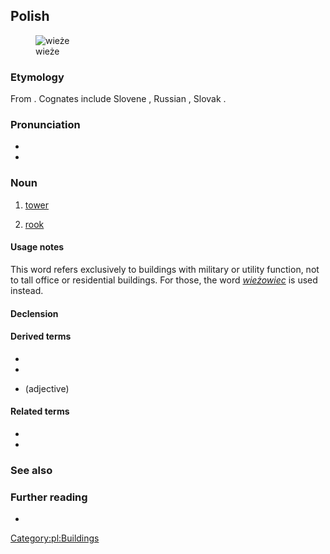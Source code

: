 ==Polish==
[[Image:Turm (Schach).jpg|thumb|wieże]]

===Etymology===
From {{inh|pl|sla-pro|*věža}}. Cognates include Slovene {{m|sl|veža||hallway}}, Russian {{m|ru|вежа||caravan; tower}}, Slovak {{m|sk|veža||tower}}.

===Pronunciation===
* {{pl-IPA}}
* {{audio|Pl-wieża.ogg|audio|lang=pl}}

===Noun===
{{pl-noun|f|dim=wieżyczka}}

# [[tower]]
# {{lb|pl|chess}} [[rook]]

====Usage notes====
This word refers exclusively to buildings with military or utility function, not to tall office or residential buildings. For those, the word ''[[wieżowiec]]'' is used instead.

====Declension====
{{pl-decl-noun-f}}

====Derived terms====
* {{l|pl|wieża Babel}}
* {{l|pl|wieża z kości słoniowej}}
* {{l|pl|wieżowy}} (adjective)

====Related terms====
* {{l|pl|wieżówka}}
* {{l|pl|wieżowiec}}

===See also===
{{table:chess pieces/pl}}

===Further reading===
* {{R:PWN}}

[[Category:pl:Buildings]]